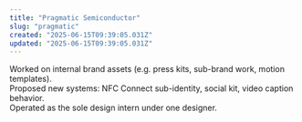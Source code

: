 ```yaml
---
title: "Pragmatic Semiconductor"
slug: "pragmatic"
created: "2025-06-15T09:39:05.031Z"
updated: "2025-06-15T09:39:05.031Z"
---
```


Worked on internal brand assets (e.g. press kits, sub-brand work, motion templates).  
Proposed new systems: NFC Connect sub-identity, social kit, video caption behavior.  
Operated as the sole design intern under one designer.

